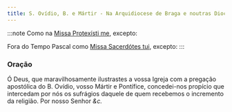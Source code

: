 ```yaml
---
title: S. Ovídio, B. e Mártir - Na Arquidiocese de Braga e noutras Dioceses
---
```


:::note
Como na [Missa Protexísti me](../comum/9martir), excepto:

Fora do Tempo Pascal como [Missa Sacerdótes tui](../comum/12confessorespontifices2), excepto:
:::

### Oração

Ó Deus, que maravilhosamente ilustrastes a vossa Igreja com a pregação
apostólica do B. Ovídio, vosso Mártir e Pontífice, concedei-nos propício
que intercedam por nós os sufrágios daquele de quem recebemos o incremento
da religião. Por nosso Senhor <em>&c.</em>
